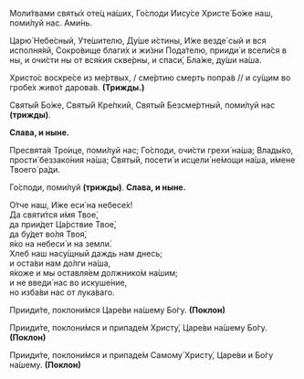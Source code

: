 Моли́твами святы́х оте́ц на́ших, Го́споди Иису́се Христе́ Бо́же наш, поми́луй нас. Ами́нь.

Царю́ Небе́сный, Уте́шителю, Ду́ше и́стины, И́же везде́ сый и вся исполня́яй, Сокро́вище благи́х и жи́зни Пода́телю, прииди́ и всели́ся в ны, и очи́сти ны от вся́кия скве́рны, и спаси́, Бла́же, ду́ши на́ша.

Христо́с воскре́се из ме́ртвых, / сме́ртию смерть попра́в // и су́щим во гробе́х живо́т дарова́в. **(Трижды.)**

Святы́й Бо́же, Святы́й Кре́пкий, Святы́й Безсме́ртный, поми́луй нас **(трижды)**.

**Слава, и ныне.**

Пресвята́я Тро́ице, поми́луй нас; Го́споди, очи́сти грехи́ на́ша; Влады́ко, прости́ беззако́ния на́ша; Святы́й, посети́ и исцели́ не́мощи на́ша, и́мене Твоего́ ра́ди.

Го́споди, поми́луй **(трижды)**. **Слава, и ныне.**

О́тче наш, И́же еси́ на небесе́х!  
Да святи́тся и́мя Твое́,  
да прии́дет Ца́рствие Твое́,  
да бу́дет во́ля Твоя́,  
я́ко на небеси́ и на земли́.  
Хлеб наш насу́щный даждь нам днесь;  
и оста́ви нам до́лги на́ша,  
я́коже и мы оставля́ем должнико́м на́шим;  
и не введи́ нас во искуше́ние,  
но изба́ви нас от лука́ваго.

Прииди́те, поклони́мся Царе́ви на́шему Бо́гу. **(Поклон)**

Прииди́те, поклони́мся и припаде́м Христу́, Царе́ви на́шему Бо́гу. **(Поклон)**

Прииди́те, поклони́мся и припаде́м Самому́ Христу́, Царе́ви и Бо́гу на́шему. **(Поклон)**
